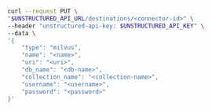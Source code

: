 ```bash REST (Change)
curl --request PUT \
"$UNSTRUCTURED_API_URL/destinations/<connector-id>" \
--header "unstructured-api-key: $UNSTRUCTURED_API_KEY" \
--data \
'{
    "type": "milvus",
    "name": "<name>",
    "uri": "<uri>",
    "db_name": "<db-name>",
    "collection_name": "<collection-name>",
    "username": "<username>",
    "password": "<password>"
}'
```